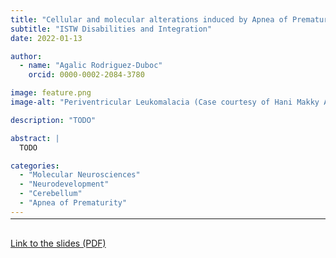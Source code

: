 ```yaml
---
title: "Cellular and molecular alterations induced by Apnea of Prematurity in the murine cerebellum"
subtitle: "ISTW Disabilities and Integration"
date: 2022-01-13

author:
  - name: "Agalic Rodriguez-Duboc"
    orcid: 0000-0002-2084-3780

image: feature.png
image-alt: "Periventricular Leukomalacia (Case courtesy of Hani Makky Al Salam, Radiopaedia.org, rID: 14000)"

description: "TODO"

abstract: |
  TODO

categories:
  - "Molecular Neurosciences"
  - "Neurodevelopment"
  - "Cerebellum"
  - "Apnea of Prematurity"
---
```


<hr style="margin-bottom: 30px; margin-top: -12px">

<object data="ISTW22.pdf" type="application/pdf" width="900" height="600">
  <p><a href="ISTW22.pdf">Link to the slides (PDF)</a></p>
</object>